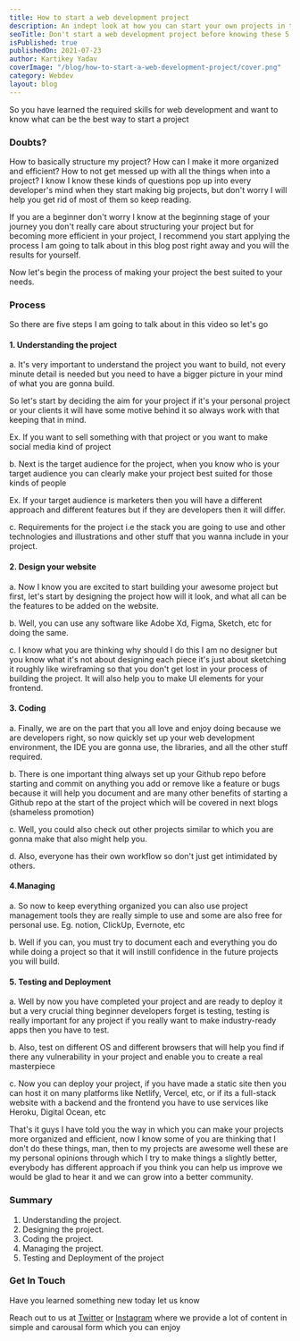 ```yaml
---
title: How to start a web development project
description: An indept look at how you can start your own projects in the world of web development
seoTitle: Don't start a web development project before knowing these 5 fundamental things, build your web development project using these, and see the difference confident.
isPublished: true
publishedOn: 2021-07-23
author: Kartikey Yadav
coverImage: "/blog/how-to-start-a-web-development-project/cover.png"
category: Webdev
layout: blog
---
```


So you have learned the required skills for web development and want to know what can be the best way to start a project

### **Doubts?**

How to basically structure my project? How can I make it more organized and efficient? How to not get messed up with all the things when into a project? I know I know these kinds of questions pop up into every developer's mind when they start making big projects, but don't worry I will help you get rid of most of them so keep reading.

If you are a beginner don't worry I know at the beginning stage of your journey you don't really care about structuring your project but for becoming more efficient in your project, I recommend you start applying the process I am going to talk about in this blog post right away and you will the results for yourself.

Now let's begin the process of making your project the best suited to your needs.

### **Process**

So there are five steps I am going to talk about in this video so let's go

#### 1. Understanding the project

a. It's very important to understand the project you want to build, not every minute detail is needed but you need to have a bigger picture in your mind of what you are gonna build.

So let's start by deciding the aim for your project if it's your personal project or your clients it will have some motive behind it so always work with that keeping that in mind.

Ex. If you want to sell something with that project or you want to make social media kind of project

b. Next is the target audience for the project, when you know who is your target audience you can clearly make your project best suited for those kinds of people

Ex. If your target audience is marketers then you will have a different approach and different features but if they are developers then it will differ.

c. Requirements for the project i.e the stack you are going to use and other technologies and illustrations and other stuff that you wanna include in your project.

#### 2. Design your website

a. Now I know you are excited to start building your awesome project but first, let's start by designing the project how will it look, and what all can be the features to be added on the website.

b. Well, you can use any software like Adobe Xd, Figma, Sketch, etc for doing the same.

c. I know what you are thinking why should I do this I am no designer but you know what it's not about designing each piece it's just about sketching it roughly like wireframing so that you don't get lost in your process of building the project. It will also help you to make UI elements for your frontend.

#### 3. Coding

a. Finally, we are on the part that you all love and enjoy doing because we are developers right, so now quickly set up your web development environment, the IDE you are gonna use, the libraries, and all the other stuff required.

b. There is one important thing always set up your Github repo before starting and commit on anything you add or remove like a feature or bugs because it will help you document and are many other benefits of starting a Github repo at the start of the project which will be covered in next blogs (shameless promotion)

c. Well, you could also check out other projects similar to which you are gonna make that also might help you.

d. Also, everyone has their own workflow so don't just get intimidated by others.

#### 4.Managing

a. So now to keep everything organized you can also use project management tools they are really simple to use and some are also free for personal use. Eg. notion, ClickUp, Evernote, etc

b. Well if you can, you must try to document each and everything you do while doing a project so that it will instill confidence in the future projects you will build.

#### 5. Testing and Deployment

a. Well by now you have completed your project and are ready to deploy it but a very crucial thing beginner developers forget is testing, testing is really important for any project if you really want to make industry-ready apps then you have to test.

b. Also, test on different OS and different browsers that will help you find if there any vulnerability in your project and enable you to create a real masterpiece

c. Now you can deploy your project, if you have made a static site then you can host it on many platforms like Netlify, Vercel, etc, or if its a full-stack website with a backend and the frontend you have to use services like Heroku, Digital Ocean, etc

That's it guys I have told you the way in which you can make your projects more organized and efficient, now I know some of you are thinking that I don't do these things, man, then to my projects are awesome well these are my personal opinions through which I try to make things a slightly better, everybody has different approach if you think you can help us improve we would be glad to hear it and we can grow into a better community.

### Summary

1. Understanding the project.
2. Designing the project.
3. Coding the project.
4. Managing the project.
5. Testing and Deployment of the project

### Get In Touch

Have you learned something new today let us know

Reach out to us at [Twitter](https://twitter.com/aviatecoders) or [Instagram](https://www.instagram.com/aviatecoders/) where we provide a lot of content in simple and carousal form which you can enjoy
